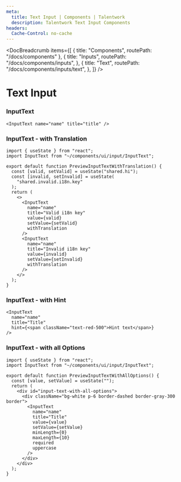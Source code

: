 ```yaml
---
meta:
  title: Text Input | Components | Talentwork
  description: Talentwork Text Input Components
headers:
  Cache-Control: no-cache
---
```



<DocBreadcrumb
  items={[
    { title: "Components", routePath: "/docs/components" },
    {
      title: "Inputs",
      routePath: "/docs/components/inputs",
    },
    {
      title: "Text",
      routePath: "/docs/components/inputs/text",
    },
  ]}
/>

# Text Input


### InputText

<PreviewInputText />

```tsx
<InputText name="name" title="title" />
```


### InputText - with Translation

<PreviewInputTextWithTranslation />

```tsx
import { useState } from "react";
import InputText from "~/components/ui/input/InputText";

export default function PreviewInputTextWithTranslation() {
  const [valid, setValid] = useState("shared.hi");
  const [invalid, setInvalid] = useState(
    "shared.invalid.i18n.key"
  );
  return (
    <>
      <InputText
        name="name"
        title="Valid i18n key"
        value={valid}
        setValue={setValid}
        withTranslation
      />
      <InputText
        name="name"
        title="Invalid i18n key"
        value={invalid}
        setValue={setInvalid}
        withTranslation
      />
    </>
  );
}
```


### InputText - with Hint

<PreviewInputTextWithHintAndHelp />

```tsx
<InputText
  name="name"
  title="Title"
  hint={<span className="text-red-500">Hint text</span>}
/>
```


### InputText - with all Options

<PreviewInputTextWithAllOptions />

```tsx
import { useState } from "react";
import InputText from "~/components/ui/input/InputText";

export default function PreviewInputTextWithAllOptions() {
  const [value, setValue] = useState("");
  return (
    <div id="input-text-with-all-options">
      <div className="bg-white p-6 border-dashed border-gray-300 border">
        <InputText
          name="name"
          title="Title"
          value={value}
          setValue={setValue}
          minLength={0}
          maxLength={10}
          required
          uppercase
        />
      </div>
    </div>
  );
}
```
